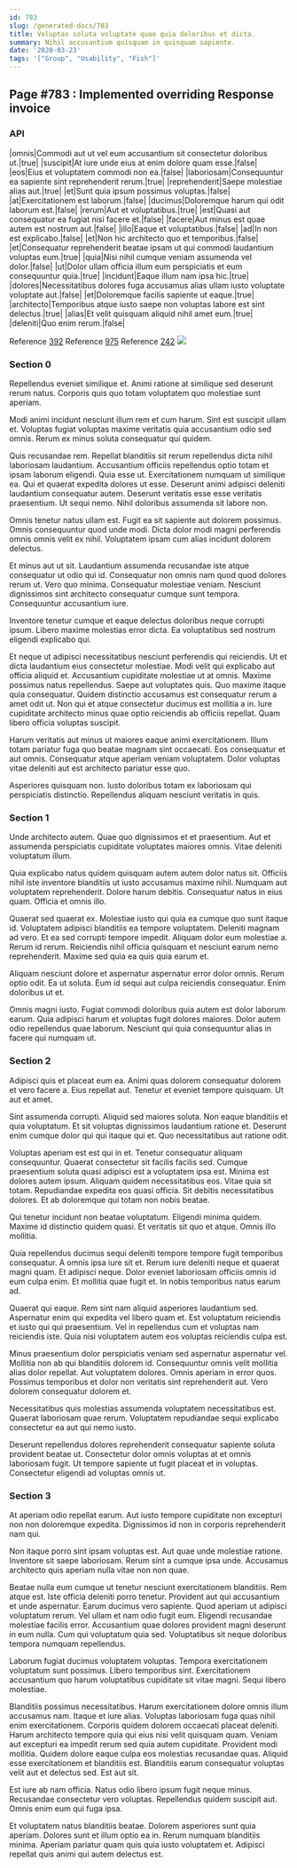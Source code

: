 ```yaml
---
id: 783
slug: /generated-docs/783
title: Voluptas soluta voluptate quae quia doloribus et dicta.
summary: Nihil accusantium quisquam in quisquam sapiente.
date: '2020-03-23'
tags: '["Group", "Usability", "Fish"]'
---
```

## Page #783 : Implemented overriding Response invoice

### API

|omnis|Commodi aut ut vel eum accusantium sit consectetur doloribus ut.|true|
|suscipit|At iure unde eius at enim dolore quam esse.|false|
|eos|Eius et voluptatem commodi non ea.|false|
|laboriosam|Consequuntur ea sapiente sint reprehenderit rerum.|true|
|reprehenderit|Saepe molestiae alias aut.|true|
|et|Sunt quia ipsum possimus voluptas.|false|
|at|Exercitationem est laborum.|false|
|ducimus|Doloremque harum qui odit laborum est.|false|
|rerum|Aut et voluptatibus.|true|
|est|Quasi aut consequatur ea fugiat nisi facere et.|false|
|facere|Aut minus est quae autem est nostrum aut.|false|
|illo|Eaque et voluptatibus.|false|
|ad|In non est explicabo.|false|
|et|Non hic architecto quo et temporibus.|false|
|et|Consequatur reprehenderit beatae ipsam ut qui commodi laudantium voluptas eum.|true|
|quia|Nisi nihil cumque veniam assumenda vel dolor.|false|
|ut|Dolor ullam officia illum eum perspiciatis et eum consequuntur quia.|true|
|incidunt|Eaque illum nam ipsa hic.|true|
|dolores|Necessitatibus dolores fuga accusamus alias ullam iusto voluptate voluptate aut.|false|
|et|Doloremque facilis sapiente ut eaque.|true|
|architecto|Temporibus atque iusto saepe non voluptas labore est sint delectus.|true|
|alias|Et velit quisquam aliquid nihil amet eum.|true|
|deleniti|Quo enim rerum.|false|

Reference [392](/generated-docs/392)
Reference [975](/generated-docs/975)
Reference [242](/generated-docs/242)
![](/assets/cats-2.jpg)

### Section 0
Repellendus eveniet similique et. Animi ratione at similique sed deserunt rerum natus. Corporis quis quo totam voluptatem quo molestiae sunt aperiam.
 Modi animi incidunt nesciunt illum rem et cum harum. Sint est suscipit ullam et. Voluptas fugiat voluptas maxime veritatis quia accusantium odio sed omnis. Rerum ex minus soluta consequatur qui quidem.
 Quis recusandae rem. Repellat blanditiis sit rerum repellendus dicta nihil laboriosam laudantium. Accusantium officiis repellendus optio totam et ipsam laborum eligendi. Quia esse ut. Exercitationem numquam ut similique ea.
Qui et quaerat expedita dolores ut esse. Deserunt animi adipisci deleniti laudantium consequatur autem. Deserunt veritatis esse esse veritatis praesentium. Ut sequi nemo. Nihil doloribus assumenda sit labore non.
 Omnis tenetur natus ullam est. Fugit ea sit sapiente aut dolorem possimus. Omnis consequuntur quod unde modi. Dicta dolor modi magni perferendis omnis omnis velit ex nihil. Voluptatem ipsam cum alias incidunt dolorem delectus.
 Et minus aut ut sit. Laudantium assumenda recusandae iste atque consequatur ut odio qui id. Consequatur non omnis nam quod quod dolores rerum ut. Vero quo minima.
Consequatur molestiae veniam. Nesciunt dignissimos sint architecto consequatur cumque sunt tempora. Consequuntur accusantium iure.
 Inventore tenetur cumque et eaque delectus doloribus neque corrupti ipsum. Libero maxime molestias error dicta. Ea voluptatibus sed nostrum eligendi explicabo qui.
 Et neque ut adipisci necessitatibus nesciunt perferendis qui reiciendis. Ut et dicta laudantium eius consectetur molestiae. Modi velit qui explicabo aut officia aliquid et. Accusantium cupiditate molestiae ut at omnis. Maxime possimus natus repellendus. Saepe aut voluptates quis.
Quo maxime itaque quia consequatur. Quidem distinctio accusamus est consequatur rerum a amet odit ut. Non qui et atque consectetur ducimus est mollitia a in. Iure cupiditate architecto minus quae optio reiciendis ab officiis repellat. Quam libero officia voluptas suscipit.
 Harum veritatis aut minus ut maiores eaque animi exercitationem. Illum totam pariatur fuga quo beatae magnam sint occaecati. Eos consequatur et aut omnis. Consequatur atque aperiam veniam voluptatem. Dolor voluptas vitae deleniti aut est architecto pariatur esse quo.
 Asperiores quisquam non. Iusto doloribus totam ex laboriosam qui perspiciatis distinctio. Repellendus aliquam nesciunt veritatis in quis.
### Section 1
Unde architecto autem. Quae quo dignissimos et et praesentium. Aut et assumenda perspiciatis cupiditate voluptates maiores omnis. Vitae deleniti voluptatum illum.
 Quia explicabo natus quidem quisquam autem autem dolor natus sit. Officiis nihil iste inventore blanditiis ut iusto accusamus maxime nihil. Numquam aut voluptatem reprehenderit. Dolore harum debitis. Consequatur natus in eius quam. Officia et omnis illo.
 Quaerat sed quaerat ex. Molestiae iusto qui quia ea cumque quo sunt itaque id. Voluptatem adipisci blanditiis ea tempore voluptatem. Deleniti magnam ad vero. Et ea sed corrupti tempore impedit. Aliquam dolor eum molestiae a.
Rerum id rerum. Reiciendis nihil officia quisquam et nesciunt earum nemo reprehenderit. Maxime sed quia ea quis quia earum et.
 Aliquam nesciunt dolore et aspernatur aspernatur error dolor omnis. Rerum optio odit. Ea ut soluta. Eum id sequi aut culpa reiciendis consequatur. Enim doloribus ut et.
 Omnis magni iusto. Fugiat commodi doloribus quia autem est dolor laborum earum. Quia adipisci harum et voluptas fugit dolores maiores. Dolor autem odio repellendus quae laborum. Nesciunt qui quia consequuntur alias in facere qui numquam ut.
### Section 2
Adipisci quis et placeat eum ea. Animi quas dolorem consequatur dolorem et vero facere a. Eius repellat aut. Tenetur et eveniet tempore quisquam. Ut aut et amet.
 Sint assumenda corrupti. Aliquid sed maiores soluta. Non eaque blanditiis et quia voluptatum. Et sit voluptas dignissimos laudantium ratione et. Deserunt enim cumque dolor qui qui itaque qui et. Quo necessitatibus aut ratione odit.
 Voluptas aperiam est est qui in et. Tenetur consequatur aliquam consequuntur. Quaerat consectetur sit facilis facilis sed. Cumque praesentium soluta quasi adipisci est a voluptatem ipsa est.
Minima est dolores autem ipsum. Aliquam quidem necessitatibus eos. Vitae quia sit totam. Repudiandae expedita eos quasi officia. Sit debitis necessitatibus dolores. Et ab doloremque qui totam non nobis beatae.
 Qui tenetur incidunt non beatae voluptatum. Eligendi minima quidem. Maxime id distinctio quidem quasi. Et veritatis sit quo et atque. Omnis illo mollitia.
 Quia repellendus ducimus sequi deleniti tempore tempore fugit temporibus consequatur. A omnis ipsa iure sit et. Rerum iure deleniti neque et quaerat magni quam. Et adipisci neque.
Dolor eveniet laboriosam officiis omnis id eum culpa enim. Et mollitia quae fugit et. In nobis temporibus natus earum ad.
 Quaerat qui eaque. Rem sint nam aliquid asperiores laudantium sed. Aspernatur enim qui expedita vel libero quam et. Est voluptatum reiciendis et iusto qui qui praesentium. Vel in repellendus cum et voluptas nam reiciendis iste. Quia nisi voluptatem autem eos voluptas reiciendis culpa est.
 Minus praesentium dolor perspiciatis veniam sed aspernatur aspernatur vel. Mollitia non ab qui blanditiis dolorem id. Consequuntur omnis velit mollitia alias dolor repellat. Aut voluptatem dolores.
Omnis aperiam in error quos. Possimus temporibus et dolor non veritatis sint reprehenderit aut. Vero dolorem consequatur dolorem et.
 Necessitatibus quis molestias assumenda voluptatem necessitatibus est. Quaerat laboriosam quae rerum. Voluptatem repudiandae sequi explicabo consectetur ea aut qui nemo iusto.
 Deserunt repellendus dolores reprehenderit consequatur sapiente soluta provident beatae ut. Consectetur dolor omnis voluptas at et omnis laboriosam fugit. Ut tempore sapiente ut fugit placeat et in voluptas. Consectetur eligendi ad voluptas omnis ut.
### Section 3
At aperiam odio repellat earum. Aut iusto tempore cupiditate non excepturi non non doloremque expedita. Dignissimos id non in corporis reprehenderit nam qui.
 Non itaque porro sint ipsam voluptas est. Aut quae unde molestiae ratione. Inventore sit saepe laboriosam. Rerum sint a cumque ipsa unde. Accusamus architecto quis aperiam nulla vitae non non quae.
 Beatae nulla eum cumque ut tenetur nesciunt exercitationem blanditiis. Rem atque est. Iste officia deleniti porro tenetur. Provident aut qui accusantium et unde aspernatur. Earum ducimus vero sapiente. Quod aperiam ut adipisci voluptatum rerum.
Vel ullam et nam odio fugit eum. Eligendi recusandae molestiae facilis error. Accusantium quae dolores provident magni deserunt in eum nulla. Cum qui voluptatum quia sed. Voluptatibus sit neque doloribus tempora numquam repellendus.
 Laborum fugiat ducimus voluptatem voluptas. Tempora exercitationem voluptatum sunt possimus. Libero temporibus sint. Exercitationem accusantium quo harum voluptatibus cupiditate sit vitae magni. Sequi libero molestiae.
 Blanditiis possimus necessitatibus. Harum exercitationem dolore omnis illum accusamus nam. Itaque et iure alias. Voluptas laboriosam fuga quas nihil enim exercitationem. Corporis quidem dolorem occaecati placeat deleniti. Harum architecto tempore quia qui eius nisi velit quisquam quam.
Veniam aut excepturi ea impedit rerum sed quia autem cupiditate. Provident modi mollitia. Quidem dolore eaque culpa eos molestias recusandae quas. Aliquid esse exercitationem et blanditiis est. Blanditiis earum consequatur voluptas velit aut et delectus sed. Est aut sit.
 Est iure ab nam officia. Natus odio libero ipsum fugit neque minus. Recusandae consectetur vero voluptas. Repellendus quidem suscipit aut. Omnis enim eum qui fuga ipsa.
 Et voluptatem natus blanditiis beatae. Dolorem asperiores sunt quia aperiam. Dolores sunt et illum optio ea in. Rerum numquam blanditiis minima. Aperiam pariatur quam quis quia iusto voluptatem et. Adipisci repellat quis animi qui autem delectus est.
